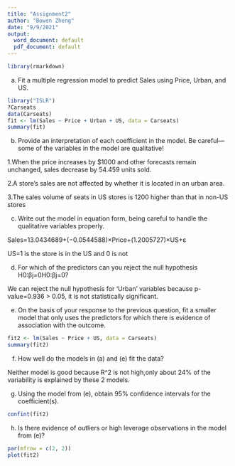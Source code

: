 ---
title: "Assignment2"
author: "Bowen Zheng"
date: "9/9/2021"
output:
  word_document: default
  pdf_document: default
---

```{r}
library(rmarkdown)

```

(a) Fit a multiple regression model to predict Sales using Price, Urban, and US.
```{r}
library("ISLR")
?Carseats
data(Carseats)
fit <- lm(Sales ~ Price + Urban + US, data = Carseats)
summary(fit)
```



(b) Provide an interpretation of each coefficient in the model. Be careful—some of the variables in the model are qualitative!

1.When the price increases by $1000 and other forecasts remain unchanged, sales decrease by 54.459 units sold.

2.A store's sales are not affected by whether it is located in an urban area.

3.The sales volume of seats in US stores is 1200 higher than that in non-US stores

(c) Write out the model in equation form, being careful to handle the qualitative variables properly.

Sales=13.0434689+(−0.0544588)×Price+(1.2005727)×US+ε

US=1 is the store is in the US and 0 is not




(d) For which of the predictors can you reject the null hypothesis H0:βj=0H0:βj=0?

We can reject the null hypothesis for 'Urban' variables because p-value=0.936 > 0.05, it is not statistically significant.

(e) On the basis of your response to the previous question, fit a smaller model that only uses the predictors for which there is evidence of association with the outcome.

```{r}
fit2 <- lm(Sales ~ Price + US, data = Carseats)
summary(fit2)
```
(f) How well do the models in (a) and (e) fit the data?

 Neither model is good because R^2 is not high,only about 24% of the variability is explained by these 2 models.

(g) Using the model from (e), obtain 95% confidence intervals for the coefficient(s).

```{r}
confint(fit2)
```
(h) Is there evidence of outliers or high leverage observations in the model from (e)?

```{r}
par(mfrow = c(2, 2))
plot(fit2)
```